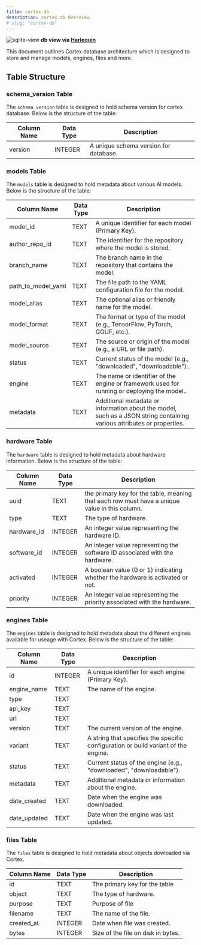 ```yaml
---
title: cortex.db
description: cortex.db Overview.
# slug: "cortex-db"
---
```




![sqlite-view](/img/sqlite_view_harlequin.png)
**db view via [Harlequin](https://harlequin.sh/)**


This document outlines Cortex database architecture which is designed to store and manage models, engines,
files and more.

## Table Structure
### schema_version Table
The `schema_version` table is designed to hold schema version for cortex database. Below is the structure of the table:

| Column Name        | Data Type | Description                                             |
|--------------------|-----------|---------------------------------------------------------|
| version     | INTEGER   | A unique schema version for database.                   |

### models Table
The `models` table is designed to hold metadata about various AI models. Below is the structure of the table:

| Column Name        | Data Type | Description                                             |
|--------------------|-----------|---------------------------------------------------------|
| model_id           | TEXT      | A unique identifier for each model (Primary Key).      |
| author_repo_id     | TEXT      | The identifier for the repository where the model is stored. |
| branch_name        | TEXT      | The branch name in the repository that contains the model. |
| path_to_model_yaml | TEXT      | The file path to the YAML configuration file for the model. |
| model_alias        | TEXT      | The optional alias or friendly name for the model. |
| model_format       | TEXT      | The format or type of the model (e.g., TensorFlow, PyTorch, GGUF, etc.). |
| model_source       | TEXT      | The source or origin of the model (e.g., a URL or file path). |
| status             | TEXT      | Current status of the model (e.g., "downloaded", "downloadable").. |
| engine             | TEXT      | The name or identifier of the engine or framework used for running or deploying the model.. |
| metadata           | TEXT      | Additional metadata or information about the model, such as a JSON string containing various attributes or properties. |

### hardware Table
The `hardware` table is designed to hold metadata about hardware information. Below is the structure of the table:

| Column Name        | Data Type | Description                                             |
|--------------------|-----------|---------------------------------------------------------|
| uuid               | TEXT      | the primary key for the table, meaning that each row must have a unique value in this column.      |
| type               | TEXT      | The type of hardware. |
| hardware_id        | INTEGER   | An integer value representing the hardware ID. |
| software_id        | INTEGER   | An integer value representing the software ID associated with the hardware. |
| activated          | INTEGER   | A boolean value (0 or 1) indicating whether the hardware is activated or not. |
| priority           | INTEGER   | An integer value representing the priority associated with the hardware. |

### engines Table
The `engines` table is designed to hold metadata about the different engines available for useage with Cortex.
Below is the structure of the table:

| Column Name  | Data Type | Description                                             |
|--------------|-----------|---------------------------------------------------------|
| id           | INTEGER   | A unique identifier for each engine (Primary Key).      |
| engine_name  | TEXT      | The name of the engine. |
| type         | TEXT      |  |
| api_key      | TEXT      |  |
| url          | TEXT      |  |
| version      | TEXT      | The current version of the engine. |
| variant      | TEXT      | A string that specifies the specific configuration or build variant of the engine. |
| status       | TEXT      | Current status of the engine (e.g., "downloaded", "downloadable"). |
| metadata     | TEXT      | Additional metadata or information about the engine. |
| date_created  | TEXT      | Date when the engine was downloaded. |
| date_updated | TEXT      | Date when the engine was last updated. |

### files Table
The `files` table is designed to hold metadata about objects dowloaded via Cortex.

| Column Name | Data Type | Description                     |
|-------------|-----------|---------------------------------|
| id         | TEXT      | The primary key for the table    |
| object     | TEXT      | The type of hardware.            |
| purpose    | TEXT      | Purpose of file                  |
| filename   | TEXT      | The name of the file.            |
| created_at | INTEGER   | Date when file was created.       |
| bytes      | INTEGER   | Size of the file on disk in bytes. |
